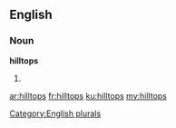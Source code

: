 ==English==

===Noun===
'''hilltops'''

# {{plural of|[[hilltop]]}}

[[Category:English plurals]]

[[ar:hilltops]]
[[fr:hilltops]]
[[ku:hilltops]]
[[my:hilltops]]